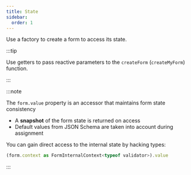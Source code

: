 ```yaml
---
title: State
sidebar:
  order: 1
---
```






Use a factory to create a form to access its state.

:::tip

Use getters to pass reactive parameters to the `createForm` (`createMyForm`) function.

:::

:::note

The `form.value` property is an accessor that maintains form state consistency

- A **snapshot** of the form state is returned on access
- Default values from JSON Schema are taken into account during assignment

You can gain direct access to the internal state by hacking types:

```typescript
(form.context as FormInternalContext<typeof validator>).value
```

:::

<Code code={formStateCode} lang="svelte" />

<FormCard>
  <FormStateForm client:only="svelte" />
</FormCard>
